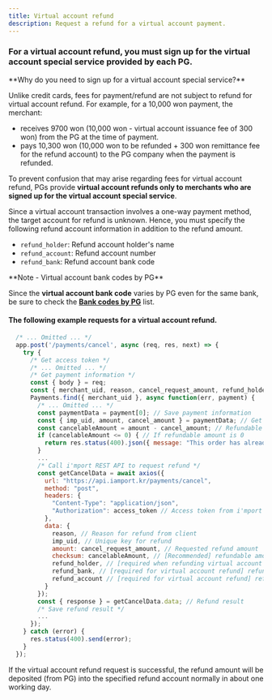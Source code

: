 ```yaml
---
title: Virtual account refund
description: Request a refund for a virtual account payment.
---
```



### For a virtual account refund, you must sign up for the v**irtual account special service** provided by each PG.

<Hint style="info">
**Why do you need to sign up for a virtual account special service?**

Unlike credit cards, fees for payment/refund are not subject to refund for virtual account refund. For example, for a 10,000 won payment, the merchant:

- receives 9700 won (10,000 won - virtual account issuance fee of 300 won) from the PG at the time of payment.
- pays 10,300 won (10,000 won to be refunded + 300 won remittance fee for the refund account) to the PG company when the payment is refunded.

To prevent confusion that may arise regarding fees for virtual account refund, PGs provide **virtual account refunds only to merchants who are signed up for the virtual account special service**.

</Hint>

Since a virtual account transaction involves a one-way payment method, the target account for refund is unknown. Hence, you must specify the following refund account information in addition to the refund amount.

- `refund_holder`: Refund account holder's name
- `refund_account`: Refund account number
- `refund_bank`: Refund account bank code

<Hint style="info">
**Note - Virtual account bank codes by PG**

Since the **virtual account bank code** varies by PG even for the same bank, be sure to check the [**Bank codes by PG**](../../tips/bank-codes-by-pg) list.

</Hint>

#### The following example requests for a virtual account refund.

```javascript title="Node.js"
  /* ... Omitted ... */
  app.post('/payments/cancel', async (req, res, next) => {
    try {
      /* Get access token */
      /* ... Omitted ... */
      /* Get payment information */
      const { body } = req;
      const { merchant_uid, reason, cancel_request_amount, refund_holder, refund_bank, refund_account } = body; // Order ID from the client, reason for refund, refund amount, virtual accoun info (account holder, account number, bank code
      Payments.find({ merchant_uid }, async function(err, payment) {
        /* ... Omitted ... */
        const paymentData = payment[0]; // Save payment information
        const { imp_uid, amount, cancel_amount } = paymentData; // Get imp_uid, amount(paid amount), cancel_amount(total refund amount) from payment information
        const cancelableAmount = amount - cancel_amount; // Refundable amount (= paid amount - total refund amount)
        if (cancelableAmount <= 0) { // If refundable amount is 0
          return res.status(400).json({ message: "This order has already been fully refunded." });
        }
        ...
        /* Call i'mport REST API to request refund */
        const getCancelData = await axios({
          url: "https://api.iamport.kr/payments/cancel",
          method: "post",
          headers: {
            "Content-Type": "application/json",
            "Authorization": access_token // Access token from i'mport server
          },
          data: {
            reason, // Reason for refund from client
            imp_uid, // Unique key for refund
            amount: cancel_request_amount, // Requested refund amount
            checksum: cancelableAmount, // [Recommended] refundable amount
            refund_holder, // [required when refunding virtual account payment] refund account holder's name
            refund_bank, // [required for virtual account refund] refund account bank code (e.g. Shinhan Bank is 88 for KG Inicis)
            refund_account // [required for virtual account refund] refund account number
          }
        });
        const { response } = getCancelData.data; // Refund result
        /* Save refund result */
        ...
      });
    } catch (error) {
      res.status(400).send(error);
    }
  });
```

If the virtual account refund request is successful, the refund amount will be deposited (from PG) into the specified refund account normally in about one working day.

<Figure
  src="/gitbook-assets/en/vbank-refund-process.png"
  caption="Virtual account refund flow"
/>
